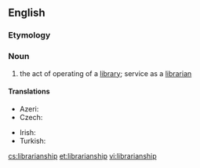 ==English==

===Etymology===
{{suffix|librarian|ship}}

===Noun===
{{en-noun|s|-}}

# the act of operating of a [[library]]; service as a [[librarian]]

====Translations====
{{trans-top|the act of operating of a library; service as a librarian}}
* Azeri: {{t|az|kitabxanaçılıq|xs=Azeri}}
* Czech: {{t-|cs|knihovnictví|n}}
{{trans-mid}}
* Irish: {{t|ga|leabharlannaíocht|f}}
* Turkish: {{t+|tr|kütüphanecilik}}
{{trans-bottom}}

[[cs:librarianship]]
[[et:librarianship]]
[[vi:librarianship]]